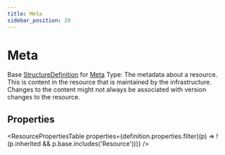 ```yaml
---
title: Meta
sidebar_position: 20
---
```



# Meta

Base <a href="/docs/api/fhir/resources/structuredefinition">StructureDefinition</a> for <a href="/docs/api/fhir/datatypes/meta">Meta</a> Type: The metadata about a resource. This is content in the resource that is maintained by the infrastructure. Changes to the content might not always be associated with version changes to the resource.

<Tabs queryString="section">
<TabItem value="schema" label="Schema" default>

## Properties

<ResourcePropertiesTable
  properties={definition.properties.filter((p) => !(p.inherited && p.base.includes('Resource')))}
/>

</TabItem>
  
  


</Tabs>
